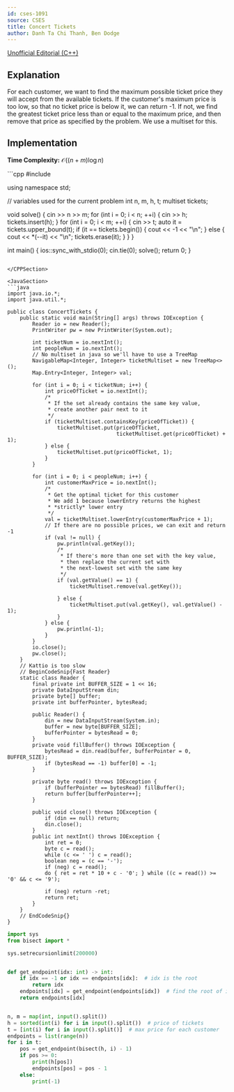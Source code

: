```yaml
---
id: cses-1091
source: CSES
title: Concert Tickets
author: Danh Ta Chi Thanh, Ben Dodge
---
```


[Unofficial Editorial (C++)](https://codeforces.com/blog/entry/83295)


## Explanation

For each customer, we want to find the maximum possible ticket price they will
accept from the available tickets. If the customer's maximum price is too low,
so that no ticket price is below it, we can return -1. If not, we find the
greatest ticket price less than or equal to the maximum price, and then remove
that price as specified by the problem. We use a multiset for this.

## Implementation
**Time Complexity:** $\mathcal{O}((n+ m)\log n)$

<LanguageSection>
<CPPSection>
```cpp
#include <bits/stdc++.h>

using namespace std;

// variables used for the current problem
int n, m, h, t;
multiset<int> tickets;

void solve() {
	cin >> n >> m;
	for (int i = 0; i < n; ++i) {
		cin >> h;
		tickets.insert(h);
	}
	for (int i = 0; i < m; ++i) {
		cin >> t;
		auto it = tickets.upper_bound(t);
		if (it == tickets.begin()) {
			cout << -1 << "\n";
		} else {
			cout << *(--it) << "\n";
			tickets.erase(it);
		}
	}
}

int main() {
	ios::sync_with_stdio(0);
	cin.tie(0);
	solve();
	return 0;
}
```

</CPPSection>

<JavaSection>
```java
import java.io.*;
import java.util.*;

public class ConcertTickets {
	public static void main(String[] args) throws IOException {
		Reader io = new Reader();
		PrintWriter pw = new PrintWriter(System.out);

		int ticketNum = io.nextInt();
		int peopleNum = io.nextInt();
		// No multiset in java so we'll have to use a TreeMap
		NavigableMap<Integer, Integer> ticketMultiset = new TreeMap<>();
		Map.Entry<Integer, Integer> val;

		for (int i = 0; i < ticketNum; i++) {
			int priceOfTicket = io.nextInt();
			/*
			 * If the set already contains the same key value,
			 * create another pair next to it
			 */
			if (ticketMultiset.containsKey(priceOfTicket)) {
				ticketMultiset.put(priceOfTicket,
				                   ticketMultiset.get(priceOfTicket) + 1);
			} else {
				ticketMultiset.put(priceOfTicket, 1);
			}
		}

		for (int i = 0; i < peopleNum; i++) {
			int customerMaxPrice = io.nextInt();
			/*
			 * Get the optimal ticket for this customer
			 * We add 1 because lowerEntry returns the highest
			 * *strictly* lower entry
			 */
			val = ticketMultiset.lowerEntry(customerMaxPrice + 1);
			// If there are no possible prices, we can exit and return -1
			if (val != null) {
				pw.println(val.getKey());
				/*
				 * If there's more than one set with the key value,
				 * then replace the current set with
				 * the next-lowest set with the same key
				 */
				if (val.getValue() == 1) {
					ticketMultiset.remove(val.getKey());

				} else {
					ticketMultiset.put(val.getKey(), val.getValue() - 1);
				}
			} else {
				pw.println(-1);
			}
		}
		io.close();
		pw.close();
	}
	// Kattio is too slow
	// BeginCodeSnip{Fast Reader}
	static class Reader {
		final private int BUFFER_SIZE = 1 << 16;
		private DataInputStream din;
		private byte[] buffer;
		private int bufferPointer, bytesRead;

		public Reader() {
			din = new DataInputStream(System.in);
			buffer = new byte[BUFFER_SIZE];
			bufferPointer = bytesRead = 0;
		}
		private void fillBuffer() throws IOException {
			bytesRead = din.read(buffer, bufferPointer = 0, BUFFER_SIZE);
			if (bytesRead == -1) buffer[0] = -1;
		}

		private byte read() throws IOException {
			if (bufferPointer == bytesRead) fillBuffer();
			return buffer[bufferPointer++];
		}

		public void close() throws IOException {
			if (din == null) return;
			din.close();
		}
		public int nextInt() throws IOException {
			int ret = 0;
			byte c = read();
			while (c <= ' ') c = read();
			boolean neg = (c == '-');
			if (neg) c = read();
			do { ret = ret * 10 + c - '0'; } while ((c = read()) >= '0' && c <= '9');

			if (neg) return -ret;
			return ret;
		}
	}
	// EndCodeSnip{}
}
```
</JavaSection>

<PySection>

```py
import sys
from bisect import *

sys.setrecursionlimit(200000)


def get_endpoint(idx: int) -> int:
	if idx == -1 or idx == endpoints[idx]:  # idx is the root
		return idx
	endpoints[idx] = get_endpoint(endpoints[idx])  # find the root of its parent
	return endpoints[idx]


n, m = map(int, input().split())
h = sorted(int(i) for i in input().split())  # price of tickets
t = [int(i) for i in input().split()]  # max price for each customer
endpoints = list(range(n))
for i in t:
	pos = get_endpoint(bisect(h, i) - 1)
	if pos >= 0:
		print(h[pos])
		endpoints[pos] = pos - 1
	else:
		print(-1)
```
</PySection>

</LanguageSection>
